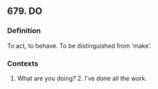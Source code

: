 ## 679. DO
### Definition
To act, to behave. To be distinguished from ‘make’.

### Contexts
1. What are you doing? 2. I’ve done all the work.

